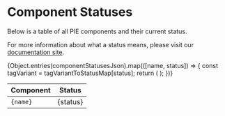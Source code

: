 
<Meta title="Components/Component statuses" />

# Component Statuses

Below is a table of all PIE components and their current status.

For more information about what a status means, please visit our [documentation site](https://pie.design/components/component-status/#status-descriptions).

<table>
    <thead>
        <tr>
            <th>Component</th>
            <th>Status</th>
        </tr>
    </thead>
    <tbody>
        {Object.entries(componentStatusesJson).map(([name, status]) => {
            const tagVariant = tagVariantToStatusMap[status];
            return (
                <tr key={name}>
                <td><code>{name}</code></td>
                <td>
                    <pie-tag variant={tagVariant}>{status}</pie-tag>
                </td>
                </tr>
            );
        })}
    </tbody>
</table>
